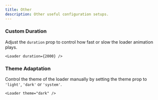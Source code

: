 ```yaml
---
title: Other
description: Other useful configuration setups.
---
```


### Custom Duration

Adjust the `duration` prop to control how fast or slow the loader animation plays.

```tsx
<Loader duration={2000} />
```

### Theme Adaptation
Control the theme of the loader manually by setting the theme prop to `'light'`, `'dark'` or `'system'`.
```tsx
<Loader theme="dark" />
```